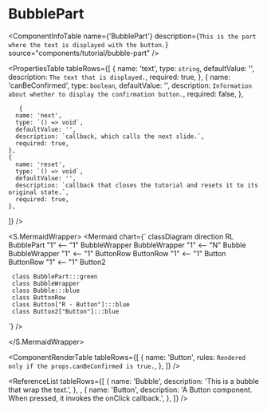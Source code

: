 

<Meta title="ApplicationModel/Components/Tutorial/BubblePart/docs" />

# BubblePart

<ComponentInfoTable
  name={'BubblePart'}
  description={`This is the part where the text is displayed with the button.`}
  source="components/tutorial/bubble-part"
/>

<PropertiesTable
  tableRows={[
    {
      name: 'text',
      type: `string`,
      defaultValue: '',
      description: `The text that is displayed.`,
      required: true,
    },
    {
      name: 'canBeConfirmed',
      type: `boolean`,
      defaultValue: '',
      description: `Information about whether to display the confirmation button.`,
      required: false,
    },

       {
      name: 'next',
      type: `() => void`,
      defaultValue: '',
      description: `callback, which calls the next slide.`,
      required: true,
    },
    {
      name: 'reset',
      type: `() => void`,
      defaultValue: '',
      description: `callback that closes the tutorial and resets it to its original state.`,
      required: true,
    },

]}
/>

<S.MermaidWrapper>
<Mermaid
  chart={`
     classDiagram
     direction RL
     BubblePart "1" <-- "1" BubbleWrapper
     BubbleWrapper "1" <-- "N" Bubble
     BubbleWrapper "1" <-- "1" ButtonRow
     ButtonRow "1" <-- "1" Button
     ButtonRow "1" <-- "1" Button2

     class BubblePart:::green
     class BubbleWrapper
     class Bubble:::blue
     class ButtonRow
     class Button["R - Button"]:::blue
     class Button2["Button"]:::blue

`}
/>

</S.MermaidWrapper>

<ComponentRenderTable
  tableRows={[
    {
      name: 'Button',
      rules: `Rendered only if the props.canBeConfirmed is true.`,
    },
  ]}
/>

<ReferenceList
  tableRows={[
    {
      name: 'Bubble',
      description: 'This is a bubble that wrap the text.',
    },
    ,
    {
      name: 'Button',
      description:
        'A Button component. When pressed, it invokes the onClick callback.',
    },
  ]}
/>
